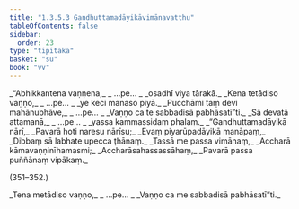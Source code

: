 ```yaml
---
title: "1.3.5.3 Gandhuttamadāyikāvimānavatthu"
tableOfContents: false
sidebar:
  order: 23
type: "tipitaka"
basket: "su"
book: "vv"
---
```



<DynamicBreadcrumb />

<Division number="345" book="vv">

<Paragraph number="371" type="verses" book="vv">
_“Abhikkantena vaṇṇena,_  
_ …pe… _  
_osadhī viya tārakā._  

</Paragraph>

</Division>
<Division number="346" book="vv">

<Paragraph number="372" type="verses" book="vv">
_Kena tetādiso vaṇṇo,_  
_ …pe… _  
_ye keci manaso piyā._  

</Paragraph>

</Division>
<Division number="347" book="vv">

<Paragraph number="373" type="verses" book="vv">
_Pucchāmi taṃ devi mahānubhāve,_  
_ …pe… _  
_Vaṇṇo ca te sabbadisā pabhāsatī”ti._  

</Paragraph>

</Division>
<Division number="348" book="vv">

<Paragraph number="374" type="verses" book="vv">
_Sā devatā attamanā,_  
_ …pe… _  
_yassa kammassidaṃ phalaṃ._  

</Paragraph>

</Division>
<Division number="349" book="vv">

<Paragraph number="375" type="verses" book="vv">
_“Gandhuttamadāyikā nārī,_  
_Pavarā hoti naresu nārīsu;_  
_Evaṃ piyarūpadāyikā manāpaṃ,_  
_Dibbaṃ sā labhate upecca ṭhānaṃ._  

</Paragraph>

</Division>
<Division number="350" book="vv">

<Paragraph number="376" type="verses" book="vv">
_Tassā me passa vimānaṃ,_  
_Accharā kāmavaṇṇinīhamasmi;_  
_Accharāsahassassāhaṃ,_  
_Pavarā passa puññānaṃ vipākaṃ._  


(351–352.)
</Paragraph>

<Paragraph number="377" type="verses" book="vv">
_Tena metādiso vaṇṇo,_  
_ …pe… _  
_Vaṇṇo ca me sabbadisā pabhāsatī”ti._
</Paragraph>
</Division>